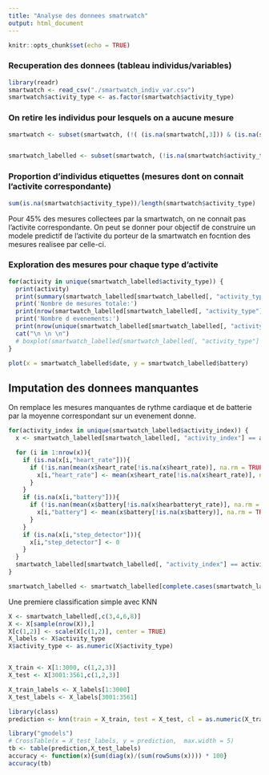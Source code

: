 ```yaml
---
title: "Analyse des donnees smatrwatch"
output: html_document
---
```


```r
knitr::opts_chunk$set(echo = TRUE)
```



### Recuperation des donnees (tableau individus/variables)

```r
library(readr)
smartwatch <- read_csv("./smartwatch_indiv_var.csv")
smartwatch$activity_type <- as.factor(smartwatch$activity_type)
```

### On retire les individus pour lesquels on a aucune mesure

```r
smartwatch <- subset(smartwatch, (!( (is.na(smartwatch[,3])) & (is.na(smartwatch[,4])) & (is.na(smartwatch[,5])) & (is.na(smartwatch[,6])))))


smartwatch_labelled <- subset(smartwatch, (!is.na(smartwatch$activity_type)))
```

### Proportion d'individus etiquettes (mesures dont on connait l'activite correspondante)

```r
sum(is.na(smartwatch$activity_type))/length(smartwatch$activity_type)
```

Pour 45% des mesures collectees par la smartwatch, on ne connait pas l'activite correspondante. On peut se donner pour objectif de construire un modele predictif de l'activite du porteur de la smartwatch en focntion des mesures realisee par celle-ci.

### Exploration des mesures pour chaque type d'activite

```r
for(activity in unique(smartwatch_labelled$activity_type)) {
  print(activity)
  print(summary(smartwatch_labelled[smartwatch_labelled[, "activity_type"] == activity, c(3,4,5)]))
  print('Nombre de mesures totale:')
  print(nrow(smartwatch_labelled[smartwatch_labelled[, "activity_type"] == activity,]))
  print('Nombre d evenements:')
  print(nrow(unique(smartwatch_labelled[smartwatch_labelled[, "activity_type"] == activity,"activity_index"])))
  cat("\n \n \n")
  # boxplot(smartwatch_labelled[smartwatch_labelled[, "activity_type"] == activity, 3])
}

plot(x = smartwatch_labelled$date, y = smartwatch_labelled$battery)
```


## Imputation des donnees manquantes

On remplace les mesures manquantes de rythme cardiaque et de batterie par la moyenne correspondant sur un evenement donne.

```r
for(activity_index in unique(smartwatch_labelled$activity_index)) {
  x <- smartwatch_labelled[smartwatch_labelled[, "activity_index"] == activity_index,]

  for (i in 1:nrow(x)){
    if (is.na(x[i,"heart_rate"])){
      if (!is.nan(mean(x$heart_rate[!is.na(x$heart_rate)], na.rm = TRUE))){
        x[i,"heart_rate"] <- mean(x$heart_rate[!is.na(x$heart_rate)], na.rm = TRUE)
      }
    }
    if (is.na(x[i,"battery"])){
      if (!is.nan(mean(x$battery[!is.na(x$hearbatteryt_rate)], na.rm = TRUE))){
        x[i,"battery"] <- mean(x$battery[!is.na(x$battery)], na.rm = TRUE)
      }
    }
    if (is.na(x[i,"step_detector"])){
      x[i,"step_detector"] <- 0
    }
  }
  smartwatch_labelled[smartwatch_labelled[, "activity_index"] == activity_index,] <- x
}

smartwatch_labelled <- smartwatch_labelled[complete.cases(smartwatch_labelled[,c(3,4,6)]),]
```



Une premiere classification simple avec KNN

```r
X <- smartwatch_labelled[,c(3,4,6,8)]
X <- X[sample(nrow(X)),]
X[c(1,2)] <- scale(X[c(1,2)], center = TRUE) 
X_labels <- X$activity_type
X$activity_type <- as.numeric(X$activity_type)


X_train <- X[1:3000, c(1,2,3)]
X_test <- X[3001:3561,c(1,2,3)]

X_train_labels <- X_labels[1:3000]
X_test_labels <- X_labels[3001:3561]

```


```r
library(class)
prediction <- knn(train = X_train, test = X_test, cl = as.numeric(X_train_labels), k=5)
```


```r
library("gmodels")
# CrossTable(x = X_test_labels, y = prediction,  max.width = 5)
tb <- table(prediction,X_test_labels)
accuracy <- function(x){sum(diag(x)/(sum(rowSums(x)))) * 100}
accuracy(tb)
```

